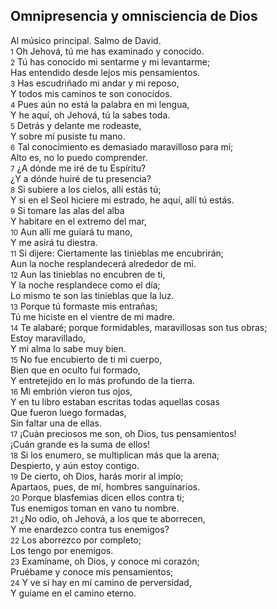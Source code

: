 == Omnipresencia y omnisciencia de Dios ==

Al músico principal. Salmo de David.<br>
{{anchor|1}} <small>1</small> Oh Jehová, tú me has examinado y conocido.<br>
{{anchor|2}} <small>2</small> Tú has conocido mi sentarme y mi levantarme;<br>
Has entendido desde lejos mis pensamientos.<br>
{{anchor|3}} <small>3</small> Has escudriñado mi andar y mi reposo,<br>
Y todos mis caminos te son conocidos.<br>
{{anchor|4}} <small>4</small> Pues aún no está la palabra en mi lengua,<br>
Y he aquí, oh Jehová, tú la sabes toda.<br>
{{anchor|5}} <small>5</small> Detrás y delante me rodeaste,<br>
Y sobre mí pusiste tu mano.<br>
{{anchor|6}} <small>6</small> Tal conocimiento es demasiado maravilloso para mí;<br>
Alto es, no lo puedo comprender.<br>
{{anchor|7}} <small>7</small> ¿A dónde me iré de tu Espíritu?<br>
¿Y a dónde huiré de tu presencia?<br>
{{anchor|8}} <small>8</small> Si subiere a los cielos, allí estás tú;<br>
Y si en el Seol hiciere mi estrado, he aquí, allí tú estás.<br>
{{anchor|9}} <small>9</small> Si tomare las alas del alba<br>
Y habitare en el extremo del mar,<br>
{{anchor|10}} <small>10</small> Aun allí me guiará tu mano,<br>
Y me asirá tu diestra.<br>
{{anchor|11}} <small>11</small> Si dijere: Ciertamente las tinieblas me encubrirán;<br>
Aun la noche resplandecerá alrededor de mí.<br>
{{anchor|12}} <small>12</small> Aun las tinieblas no encubren de ti,<br>
Y la noche resplandece como el día;<br>
Lo mismo te son las tinieblas que la luz.<br>
{{anchor|13}} <small>13</small> Porque tú formaste mis entrañas;<br>
Tú me hiciste en el vientre de mi madre.<br>
{{anchor|14}} <small>14</small> Te alabaré; porque formidables, maravillosas son tus obras;<br>
Estoy maravillado,<br>
Y mi alma lo sabe muy bien.<br>
{{anchor|15}} <small>15</small> No fue encubierto de ti mi cuerpo,<br>
Bien que en oculto fui formado,<br>
Y entretejido en lo más profundo de la tierra.<br>
{{anchor|16}} <small>16</small> Mi embrión vieron tus ojos,<br>
Y en tu libro estaban escritas todas aquellas cosas<br>
Que fueron luego formadas,<br>
Sin faltar una de ellas.<br>
{{anchor|17}} <small>17</small> ¡Cuán preciosos me son, oh Dios, tus pensamientos!<br>
¡Cuán grande es la suma de ellos!<br>
{{anchor|18}} <small>18</small> Si los enumero, se multiplican más que la arena;<br>
Despierto, y aún estoy contigo.<br>
{{anchor|19}} <small>19</small> De cierto, oh Dios, harás morir al impío;<br>
Apartaos, pues, de mí, hombres sanguinarios.<br>
{{anchor|20}} <small>20</small> Porque blasfemias dicen ellos contra ti;<br>
Tus enemigos toman en vano tu nombre.<br>
{{anchor|21}} <small>21</small> ¿No odio, oh Jehová, a los que te aborrecen,<br>
Y me enardezco contra tus enemigos?<br>
{{anchor|22}} <small>22</small> Los aborrezco por completo;<br>
Los tengo por enemigos.<br>
{{anchor|23}} <small>23</small> Examíname, oh Dios, y conoce mi corazón;<br>
Pruébame y conoce mis pensamientos;<br>
{{anchor|24}} <small>24</small> Y ve si hay en mí camino de perversidad,<br>
Y guíame en el camino eterno.<br>
